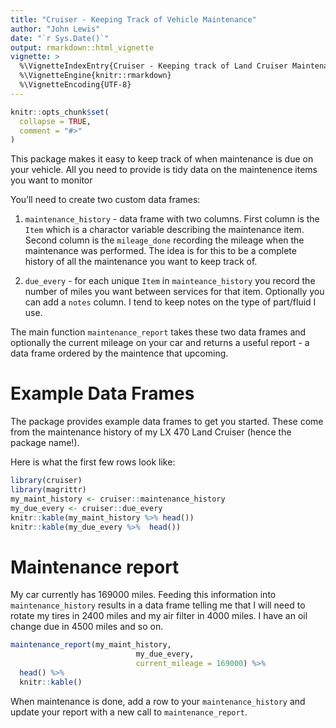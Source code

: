 ```yaml
---
title: "Cruiser - Keeping Track of Vehicle Maintenance"
author: "John Lewis"
date: "`r Sys.Date()`"
output: rmarkdown::html_vignette
vignette: >
  %\VignetteIndexEntry{Cruiser - Keeping track of Land Cruiser Maintenance}
  %\VignetteEngine{knitr::rmarkdown}
  %\VignetteEncoding{UTF-8}
---
```


```r
knitr::opts_chunk$set(
  collapse = TRUE,
  comment = "#>"
)

```

This package makes it easy to keep track of when maintenance is due on your vehicle. All you need to provide is tidy data on the maintenence items you want to monitor 

You'll need to create two custom data frames:

1. `maintenance_history` - data frame with two columns. First column is the `Item` which is a charactor variable describing the maintenance item. Second column is the `mileage_done` recording the mileage when the maintenance was performed. The idea is for this to be a complete history of all the maintenance you want to keep track of. 

2. `due_every` - for each unique `Item` in `mainteance_history` you record the number of miles you want between services for that item. Optionally you can add a `notes` column. I tend to keep notes on the type of part/fluid I use.

The main function `maintenance_report` takes these two data frames and optionally the current mileage on your car and returns a useful report - a data frame ordered by the maintence that upcoming. 

# Example Data Frames 

The package provides example data frames to get you started. These come from the maintenance history of my LX 470 Land Cruiser (hence the package name!).

Here is what the first few rows look like:

```r
library(cruiser)
library(magrittr)
my_maint_history <- cruiser::maintenance_history
my_due_every <- cruiser::due_every
knitr::kable(my_maint_history %>% head()) 
knitr::kable(my_due_every %>%  head())
```


# Maintenance report 

My car currently has 169000 miles. Feeding this information into `maintenance_history` results in a data frame telling me that I will need to rotate my tires in 2400 miles and my air filter in 4000 miles. I have an oil change due in 4500 miles and so on.

```r
maintenance_report(my_maint_history, 
                            my_due_every, 
                            current_mileage = 169000) %>%
  head() %>% 
  knitr::kable()
```


When maintenance is done, add a row to your `maintenance_history` and update your report with a new call to `maintenance_report`.

